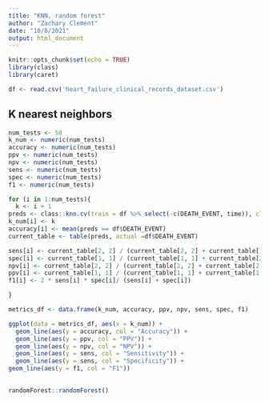 ```yaml
---
title: "KNN, random forest"
author: "Zachary Clement"
date: "10/8/2021"
output: html_document
---
```


```r
knitr::opts_chunk$set(echo = TRUE)
library(class)
library(caret)

```

```r
df <- read.csv('heart_failure_clinical_records_dataset.csv')

```

## K nearest neighbors
```r
num_tests <- 50
k_num <- numeric(num_tests)
accuracy <- numeric(num_tests)
ppv <- numeric(num_tests)
npv <- numeric(num_tests)
sens <- numeric(num_tests)
spec <- numeric(num_tests)
f1 <- numeric(num_tests)

for (i in 1:num_tests){
  k <- i + 1
preds <- class::knn.cv(train = df %>% select(-c(DEATH_EVENT, time)), cl = factor(df$DEATH_EVENT), k = k, prob = T)
k_num[i] <- k
accuracy[i] <- mean(preds == df$DEATH_EVENT)
current_table <- table(preds, actual =df$DEATH_EVENT)

sens[i] <- current_table[2, 2] / (current_table[2, 2] + current_table[1, 2])
spec[i] <- current_table[1, 1] / (current_table[1, 1] + current_table[2, 1])
npv[i] <- current_table[2, 2] / (current_table[2, 2] + current_table[2, 1])
ppv[i] <- current_table[1, 1] / (current_table[1, 1] + current_table[1, 2])
f1[i] <- 2 * sens[i] * spec[i]/ (sens[i] + spec[i])

}

metrics_df <- data.frame(k_num, accuracy, ppv, npv, sens, spec, f1)

ggplot(data = metrics_df, aes(x = k_num)) + 
  geom_line(aes(y = accuracy, col = "Accuracy")) +
  geom_line(aes(y = ppv, col = "PPV")) +
  geom_line(aes(y = npv, col = "NPV")) +
  geom_line(aes(y = sens, col = "Sensitivity")) +
  geom_line(aes(y = sens, col = "Specificity")) +
geom_line(aes(y = f1, col = "F1")) 
  

```


```r
randomForest::randomForest()

```

